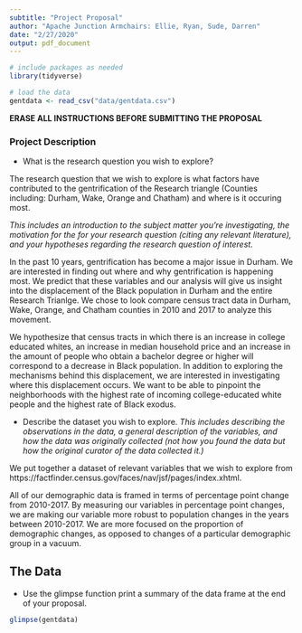 ```yaml
---
subtitle: "Project Proposal"
author: "Apache Junction Armchairs: Ellie, Ryan, Sude, Darren"
date: "2/27/2020"
output: pdf_document
---
```


```r
# include packages as needed
library(tidyverse)

```

```r
# load the data
gentdata <- read_csv("data/gentdata.csv")
```

**ERASE ALL INSTRUCTIONS BEFORE SUBMITTING THE PROPOSAL**

### Project Description


- What is the research question you wish to explore? 

The research question that we wish to explore is what factors have contributed to the gentrification of the Research triangle (Counties including: Durham, Wake, Orange and Chatham) and where is it occuring most. 

*This includes an introduction to the subject matter you’re investigating, the motivation for the for your research question (citing any relevant literature), and your hypotheses regarding the research question of interest.*

In the past 10 years, gentrification has become a major issue in Durham. We are interested in finding out where and why gentrification is happening most. We predict that these variables and our analysis will give us insight into the displacement of the Black population in Durham and the entire Research Trianlge. We chose to look compare census tract data in Durham, Wake, Orange, and Chatham counties in 2010 and 2017 to analyze this movement. 

We hypothesize that census tracts in which there is an increase in college educated whites, an increase in median household price and an increase in the amount of people who obtain a bachelor degree or higher will correspond to a decrease in Black population. In addition to exploring the mechanisms behind this displacement, we are interested in investigating where this displacement occurs. We want to be able to pinpoint the neighborhoods with the highest rate of incoming college-educated white people and the highest rate of Black exodus.

- Describe the dataset you wish to explore. 
*This includes describing the observations in the data, a general description of the variables, and how the data was originally collected (not how you found the data but how the original curator of the data collected it.)*

We put together a dataset of relevant variables that we wish to explore from https://factfinder.census.gov/faces/nav/jsf/pages/index.xhtml. 

All of our demographic data is framed in terms of percentage point change from 2010-2017. By measuring our variables in percentage point changes, we are making our variable more robust to population changes in the years between 2010-2017. We are more focused on the proportion of demographic changes, as opposed to changes of a particular demographic group in a vacuum.

## The Data

- Use the glimpse function print a summary of the data frame at the end of your proposal.

```r
glimpse(gentdata)
```


